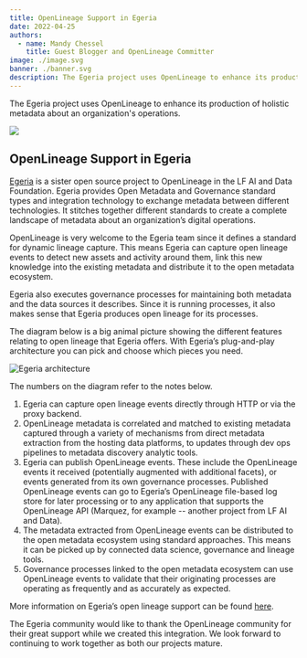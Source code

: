 ```yaml
---
title: OpenLineage Support in Egeria
date: 2022-04-25
authors: 
  - name: Mandy Chessel
    title: Guest Blogger and OpenLineage Committer
image: ./image.svg
banner: ./banner.svg
description: The Egeria project uses OpenLineage to enhance its production of holistic metadata about an organization's operations.
---
```

The Egeria project uses OpenLineage to enhance its production of holistic metadata about an organization's operations.

![](./banner.svg#banner)

<!--truncate-->

## OpenLineage Support in Egeria 

[Egeria](https://egeria-project.org) is a sister open source project to OpenLineage in the LF AI and Data Foundation. Egeria provides Open Metadata and Governance standard types and integration technology to exchange metadata between different technologies. It stitches together different standards to create a complete landscape of metadata about an organization’s digital operations.

OpenLineage is very welcome to the Egeria team since it defines a standard for dynamic lineage capture.  This means Egeria can capture open lineage events to detect new assets and activity around them, link this new knowledge into the existing metadata and distribute it to the open metadata ecosystem.

Egeria also executes governance processes for maintaining both metadata and the data sources it describes. Since it is running processes, it also makes sense that Egeria produces open lineage for its processes.

The diagram below is a big animal picture showing the different features relating to open lineage that Egeria offers. With Egeria’s plug-and-play architecture you can pick and choose which pieces you need.

![Egeria architecture](./open-lineage-blog.svg)

The numbers on the diagram refer to the notes below.
1. Egeria can capture open lineage events directly through HTTP or via the proxy backend.
2. OpenLineage metadata is correlated and matched to existing metadata captured through a variety of mechanisms from direct metadata extraction from the hosting data platforms, to updates through dev ops pipelines to metadata discovery analytic tools.
3. Egeria can publish OpenLineage events. These include the OpenLineage events it received (potentially augmented with additional facets), or events generated from its own governance processes. Published OpenLineage events can go to Egeria’s OpenLineage file-based log store for later processing or to any application that supports the OpenLineage API (Marquez, for example -- another project from LF AI and Data).
4. The metadata extracted from OpenLineage events can be distributed to the open metadata ecosystem using standard approaches. This means it can be picked up by connected data science, governance and lineage tools.
5. Governance processes linked to the open metadata ecosystem can use OpenLineage events to validate that their originating processes are operating as frequently and as accurately as expected.

More information on Egeria’s open lineage support can be found [here](https://egeria-project.org/features/lineage-management/overview/#the-openlineage-standard).

The Egeria community would like to thank the OpenLineage community for their great support while we created this integration. We look forward to continuing to work together as both our projects mature.
